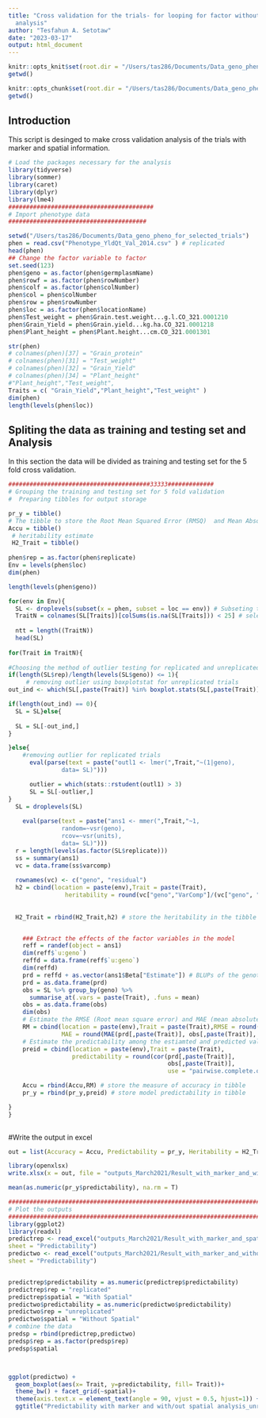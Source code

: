 ```yaml
---
title: "Cross validation for the trials- for looping for factor without marker and without spatial
  analysis"
author: "Tesfahun A. Setotaw"
date: "2023-03-17"
output: html_document
---
```


```r
knitr::opts_knit$set(root.dir = "/Users/tas286/Documents/Data_geno_pheno_for_selected_trials")
getwd()
```


```r
knitr::opts_chunk$set(root.dir = "/Users/tas286/Documents/Data_geno_pheno_for_selected_trials")
getwd()


```

## Introduction

This script is desinged to make cross validation analysis of the trials with marker and spatial information.

```r
# Load the packages necessary for the analysis
library(tidyverse)
library(sommer)
library(caret)
library(dplyr)
library(lme4)
#########################################
# Import phenotype data 
#######################################

setwd("/Users/tas286/Documents/Data_geno_pheno_for_selected_trials")
phen = read.csv("Phenotype_YldQt_Val_2014.csv" ) # replicated
head(phen)
## Change the factor variable to factor
set.seed(123)
phen$geno = as.factor(phen$germplasmName)
phen$rowf = as.factor(phen$rowNumber)
phen$colf = as.factor(phen$colNumber)
phen$col = phen$colNumber
phen$row = phen$rowNumber
phen$loc = as.factor(phen$locationName)
phen$Test_weight = phen$Grain.test.weight...g.l.CO_321.0001210
phen$Grain_Yield = phen$Grain.yield...kg.ha.CO_321.0001218
phen$Plant_height = phen$Plant.height...cm.CO_321.0001301

str(phen)
# colnames(phen)[37] = "Grain_protein"
# colnames(phen)[31] = "Test_weight"
# colnames(phen)[32] = "Grain_Yield"
# colnames(phen)[34] = "Plant_height"
#"Plant_height","Test_weight",
Traits = c( "Grain_Yield","Plant_height","Test_weight" )
dim(phen)
length(levels(phen$loc))

```


## Spliting the data as training and testing set and Analysis

In this section the data will be divided as training and testing set for the 5 fold cross validation. 

```r
########################################33333#############
# Grouping the training and testing set for 5 fold validation
#  Preparing tibbles for output storage

pr_y = tibble()
# The tibble to store the Root Mean Squared Error (RMSQ)  and Mean Absolute Error (MAD)
Accu = tibble()
 # heritability estimate 
 H2_Trait = tibble()
 
phen$rep = as.factor(phen$replicate)
Env = levels(phen$loc)
dim(phen)

length(levels(phen$geno))

for(env in Env){
  SL <- droplevels(subset(x = phen, subset = loc == env)) # Subseting the data for each env
  TraitN = colnames(SL[Traits])[colSums(is.na(SL[Traits])) < 25] # selecting the trait 
  
  ntt = length((TraitN))
  head(SL)
  
for(Trait in TraitN){
   
#Choosing the method of outlier testing for replicated and unreplicated trials 
if(length(SL$rep)/length(levels(SL$geno)) <= 1){
     # removing outlier using boxplotstat for unreplicated trials 
out_ind <- which(SL[,paste(Trait)] %in% boxplot.stats(SL[,paste(Trait)])$out)

if(length(out_ind) == 0){
  SL = SL}else{
    
  SL = SL[-out_ind,]
}

}else{
    #removing outlier for replicated trials 
      eval(parse(text = paste("outl1 <- lmer(",Trait,"~(1|geno),
               data= SL)")))

      outlier = which(stats::rstudent(outl1) > 3)
      SL = SL[-outlier,]
}
  SL = droplevels(SL)
 
    eval(parse(text = paste("ans1 <- mmer(",Trait,"~1,
               random=~vsr(geno),
               rcov=~vsr(units),
               data= SL)")))
  r = length(levels(as.factor(SL$replicate)))
  ss = summary(ans1)
  vc = data.frame(ss$varcomp)
  
  rownames(vc) <- c("geno", "residual")
  h2 = cbind(location = paste(env),Trait = paste(Trait),
                heritability = round(vc["geno","VarComp"]/(vc["geno", "VarComp"] + (vc["residual", "VarComp"])/r),3))
    
  
  H2_Trait = rbind(H2_Trait,h2) # store the heritability in the tibble 


    ### Extract the effects of the factor variables in the model
    reff = randef(object = ans1)
    dim(reff$`u:geno`)
    reffd = data.frame(reff$`u:geno`) 
    dim(reffd)
    prd = reffd + as.vector(ans1$Beta["Estimate"]) # BLUPs of the genotypes 
    prd = as.data.frame(prd)
    obs = SL %>% group_by(geno) %>%
      summarise_at(.vars = paste(Trait), .funs = mean)
    obs = as.data.frame(obs)
    dim(obs)
    # Estimate the RMSE (Root mean square error) and MAE (mean absolute error) vlaues between the predicted and observed value
    RM = cbind(location = paste(env),Trait = paste(Trait),RMSE = round(RMSE(prd[,paste(Trait)], as.vector(obs[,paste(Trait)]), na.rm = T),3),
               MAE = round(MAE(prd[,paste(Trait)], obs[,paste(Trait)], na.rm = T),3))
    # Estimate the predictability among the estiamted and predicted value
    preid = cbind(location = paste(env),Trait = paste(Trait),
                  predictability = round(cor(prd[,paste(Trait)],
                                             obs[,paste(Trait)],
                                             use = "pairwise.complete.obs"),3)) # estimate the correlation of the obseved and the predicted value

    Accu = rbind(Accu,RM) # store the measure of accuracy in tibble
    pr_y = rbind(pr_y,preid) # store model predictability in tibble

}
}
  

```

#Write the output in excel
```r
out = list(Accuracy = Accu, Predictability = pr_y, Heritability = H2_Trait)

library(openxlsx)
write.xlsx(x = out, file = "outputs_March2021/Result_with_marker_and_without_spatial_Analysis_YldQt_Val_2014.xlsx")

mean(as.numeric(pr_y$predictability), na.rm = T)


```

```r
########################################################################################
# Plot the outputs 
#########################################################################################
library(ggplot2)
library(readxl)
predictrep <- read_excel("outputs_March2021/Result_with_marker_and_spatial_Analysis_sommer_un_replicated_subset_by_loc.xlsx", 
sheet = "Predictability")
predictwo <- read_excel("outputs_March2021/Result_with_marker_and_without_spatial_Analysis_YldQt_Val_2014.xlsx", 
sheet = "Predictability")


predictrep$predictability = as.numeric(predictrep$predictability)
predictrep$rep = "replicated"
predictrep$spatial = "With Spatial"
predictwo$predictability = as.numeric(predictwo$predictability)
predictwo$rep = "unreplicated"
predictwo$spatial = "Without Spatial"
# combine the data 
predsp = rbind(predictrep,predictwo)
predsp$rep = as.factor(predsp$rep)
predsp$spatial 



ggplot(predictwo) + 
  geom_boxplot(aes(x= Trait, y=predictability, fill= Trait))+
  theme_bw() + facet_grid(~spatial)+
  theme(axis.text.x = element_text(angle = 90, vjust = 0.5, hjust=1)) +
  ggtitle("Predictability with marker and with/out spatial analysis_unreplicated_by_loc")
 

```

